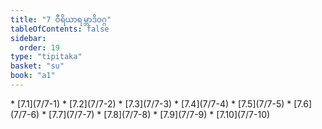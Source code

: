 ```yaml
---
title: "7 ဝီရိယာရမ္ဘာဒိဝဂ္ဂ"
tableOfContents: false
sidebar:
  order: 19
type: "tipitaka"
basket: "su"
book: "a1"
---
```



<DynamicBreadcrumb />



<TableOfContents book="a1" section="7">
* [7.1](7/7-1)
* [7.2](7/7-2)
* [7.3](7/7-3)
* [7.4](7/7-4)
* [7.5](7/7-5)
* [7.6](7/7-6)
* [7.7](7/7-7)
* [7.8](7/7-8)
* [7.9](7/7-9)
* [7.10](7/7-10)
</TableOfContents>